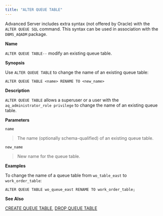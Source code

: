 ```yaml
---
title: "ALTER QUEUE TABLE"
---
```


<div id="alter_queue_table" class="registered_link"></div>


Advanced Server includes extra syntax (not offered by Oracle) with the `ALTER QUEUE SQL` command. This syntax can be used in association with the `DBMS_AQADM` package.

**Name**

`ALTER QUEUE TABLE--` modify an existing queue table.

**Synopsis**

Use `ALTER QUEUE TABLE` to change the name of an existing queue table:

``` text
ALTER QUEUE TABLE <name> RENAME TO <new_name>
```

**Description**

`ALTER QUEUE TABLE` allows a superuser or a user with the `aq_administrator_role privilege` to change the name of an existing queue table.

**Parameters**

`name`

> The name (optionally schema-qualified) of an existing queue table.

`new_name`

> New name for the queue table.

**Examples**

To change the name of a queue table from `wo_table_east` to `work_order_table`:

``` text
ALTER QUEUE TABLE wo_queue_east RENAME TO work_order_table;
```

**See Also**

[CREATE QUEUE TABLE](#create_queue_table), [DROP QUEUE TABLE](#drop_queue_table)
